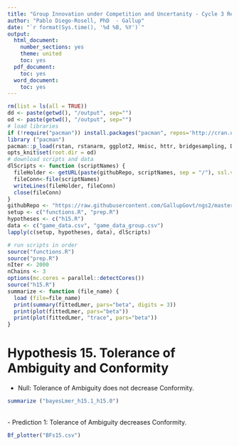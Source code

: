 ---
title: "Group Innovation under Competition and Uncertanity - Cycle 3 Results"
author: "Pablo Diego-Rosell, PhD  - Gallup"
date: "`r format(Sys.time(), '%d %B, %Y')`"
output:
  html_document:
    number_sections: yes
    theme: united
    toc: yes
  pdf_document:
    toc: yes
  word_document:
    toc: yes
---

```{r setup, include=FALSE}
rm(list = ls(all = TRUE))
dd <- paste(getwd(), "/output", sep="")
od <- paste(getwd(), "/output", sep="")
# load libraries
if (!require("pacman")) install.packages("pacman", repos='http://cran.us.r-project.org')
library ("pacman")
pacman::p_load(rstan, rstanarm, ggplot2, Hmisc, httr, bridgesampling, DT, dplyr, bayesplot, knitr, lme4, RCurl, formatR, caret, pROC, formatR, foreach, doParallel, forcats, tidyr, car, evaluate)
opts_knit$set(root.dir = od)
# download scripts and data
dlScripts <- function (scriptNames) {
  fileHolder <- getURL(paste(githubRepo, scriptNames, sep = "/"), ssl.verifypeer = FALSE)
  fileConn<-file(scriptNames)
  writeLines(fileHolder, fileConn)
  close(fileConn)
}
githubRepo <- "https://raw.githubusercontent.com/GallupGovt/ngs2/master/cycle3/Boomtown/Analysis"
setup <- c("functions.R", "prep.R")
hypotheses <- c("h15.R")
data <- c("game_data.csv", "game_data_group.csv")
lapply(c(setup, hypotheses, data), dlScripts)
```

```{r run_scripts, include=F}
# run scripts in order
source("functions.R")
source("prep.R")
nIter <- 2000
nChains <- 3
options(mc.cores = parallel::detectCores())
source("h15.R")
summarize <- function (file_name) {
  load (file=file_name)
  print(summary(fittedLmer, pars="beta", digits = 3))
  print(plot(fittedLmer, pars="beta"))
  print(plot(fittedLmer, "trace", pars="beta"))
}
```
# Hypothesis 15. Tolerance of Ambiguity and Conformity {-}

- Null: Tolerance of Ambiguity does not decrease Conformity. 

```{r comment=''}
summarize ("bayesLmer_h15.1_h15.0")
```
<br />
- Prediction 1: Tolerance of Ambiguity decreases Conformity.

```{r, fig.hold='hold', out.width = "50%"}
Bf_plotter("BFs15.csv")
```

<br />
<br />